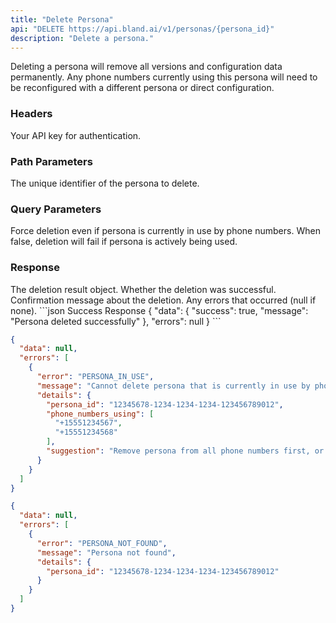 ```yaml
---
title: "Delete Persona"
api: "DELETE https://api.bland.ai/v1/personas/{persona_id}"
description: "Delete a persona."
---
```


<Warning>
  Deleting a persona will remove all versions and configuration data permanently. Any phone numbers currently using this persona will need to be reconfigured with a different persona or direct configuration.
</Warning>

### Headers

<ParamField header="authorization" type="string" required>
  Your API key for authentication.
</ParamField>

### Path Parameters

<ParamField path="persona_id" type="string" required>
  The unique identifier of the persona to delete.
</ParamField>

### Query Parameters

<ParamField query="force" type="boolean" default="false">
  Force deletion even if persona is currently in use by phone numbers. When false, deletion will fail if persona is actively being used.
</ParamField>

### Response

<ResponseField name="data" type="object">
  The deletion result object.
  
  <Expandable title="deletion result">
    <ResponseField name="success" type="boolean">
      Whether the deletion was successful.
    </ResponseField>
    <ResponseField name="message" type="string">
      Confirmation message about the deletion.
    </ResponseField>
  </Expandable>
</ResponseField>

<ResponseField name="errors" type="string">
  Any errors that occurred (null if none).
</ResponseField>

<ResponseExample>
```json Success Response
{
  "data": {
    "success": true,
    "message": "Persona deleted successfully"
  },
  "errors": null
}
```

```json Error Response (Persona in Use)
{
  "data": null,
  "errors": [
    {
      "error": "PERSONA_IN_USE",
      "message": "Cannot delete persona that is currently in use by phone numbers",
      "details": {
        "persona_id": "12345678-1234-1234-1234-123456789012",
        "phone_numbers_using": [
          "+15551234567",
          "+15551234568"
        ],
        "suggestion": "Remove persona from all phone numbers first, or use force=true parameter"
      }
    }
  ]
}
```

```json Error Response (Not Found)
{
  "data": null,
  "errors": [
    {
      "error": "PERSONA_NOT_FOUND",
      "message": "Persona not found",
      "details": {
        "persona_id": "12345678-1234-1234-1234-123456789012"
      }
    }
  ]
}
```
</ResponseExample>